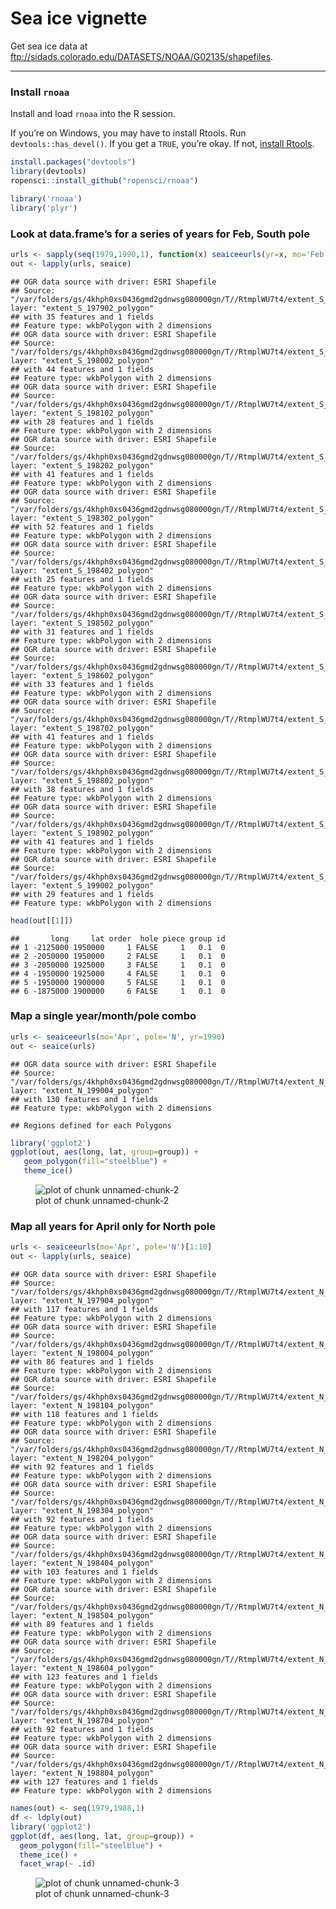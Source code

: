 <!--
%\VignetteEngine{knitr::knitr}
%\VignetteIndexEntry{Sea ice vignette}
-->

Sea ice vignette
======

Get sea ice data at [ftp://sidads.colorado.edu/DATASETS/NOAA/G02135/shapefiles](ftp://sidads.colorado.edu/DATASETS/NOAA/G02135/shapefiles).

********************

### Install `rnoaa`

Install and load `rnoaa` into the R session.

If you're on Windows, you may have to install Rtools. Run `devtools::has_devel()`. If you get a `TRUE`, you're okay. If not, [install Rtools](http://cran.r-project.org/bin/windows/Rtools/).


```r
install.packages("devtools")
library(devtools)
ropensci::install_github("ropensci/rnoaa")
```


```r
library('rnoaa')
library('plyr')
```

### Look at data.frame's for a series of years for Feb, South pole


```r
urls <- sapply(seq(1979,1990,1), function(x) seaiceeurls(yr=x, mo='Feb', pole='S'))
out <- lapply(urls, seaice)
```

```
## OGR data source with driver: ESRI Shapefile
## Source: "/var/folders/gs/4khph0xs0436gmd2gdnwsg080000gn/T//RtmplWU7t4/extent_S_197902_polygon", layer: "extent_S_197902_polygon"
## with 35 features and 1 fields
## Feature type: wkbPolygon with 2 dimensions
## OGR data source with driver: ESRI Shapefile
## Source: "/var/folders/gs/4khph0xs0436gmd2gdnwsg080000gn/T//RtmplWU7t4/extent_S_198002_polygon", layer: "extent_S_198002_polygon"
## with 44 features and 1 fields
## Feature type: wkbPolygon with 2 dimensions
## OGR data source with driver: ESRI Shapefile
## Source: "/var/folders/gs/4khph0xs0436gmd2gdnwsg080000gn/T//RtmplWU7t4/extent_S_198102_polygon", layer: "extent_S_198102_polygon"
## with 28 features and 1 fields
## Feature type: wkbPolygon with 2 dimensions
## OGR data source with driver: ESRI Shapefile
## Source: "/var/folders/gs/4khph0xs0436gmd2gdnwsg080000gn/T//RtmplWU7t4/extent_S_198202_polygon", layer: "extent_S_198202_polygon"
## with 41 features and 1 fields
## Feature type: wkbPolygon with 2 dimensions
## OGR data source with driver: ESRI Shapefile
## Source: "/var/folders/gs/4khph0xs0436gmd2gdnwsg080000gn/T//RtmplWU7t4/extent_S_198302_polygon", layer: "extent_S_198302_polygon"
## with 52 features and 1 fields
## Feature type: wkbPolygon with 2 dimensions
## OGR data source with driver: ESRI Shapefile
## Source: "/var/folders/gs/4khph0xs0436gmd2gdnwsg080000gn/T//RtmplWU7t4/extent_S_198402_polygon", layer: "extent_S_198402_polygon"
## with 25 features and 1 fields
## Feature type: wkbPolygon with 2 dimensions
## OGR data source with driver: ESRI Shapefile
## Source: "/var/folders/gs/4khph0xs0436gmd2gdnwsg080000gn/T//RtmplWU7t4/extent_S_198502_polygon", layer: "extent_S_198502_polygon"
## with 31 features and 1 fields
## Feature type: wkbPolygon with 2 dimensions
## OGR data source with driver: ESRI Shapefile
## Source: "/var/folders/gs/4khph0xs0436gmd2gdnwsg080000gn/T//RtmplWU7t4/extent_S_198602_polygon", layer: "extent_S_198602_polygon"
## with 33 features and 1 fields
## Feature type: wkbPolygon with 2 dimensions
## OGR data source with driver: ESRI Shapefile
## Source: "/var/folders/gs/4khph0xs0436gmd2gdnwsg080000gn/T//RtmplWU7t4/extent_S_198702_polygon", layer: "extent_S_198702_polygon"
## with 41 features and 1 fields
## Feature type: wkbPolygon with 2 dimensions
## OGR data source with driver: ESRI Shapefile
## Source: "/var/folders/gs/4khph0xs0436gmd2gdnwsg080000gn/T//RtmplWU7t4/extent_S_198802_polygon", layer: "extent_S_198802_polygon"
## with 38 features and 1 fields
## Feature type: wkbPolygon with 2 dimensions
## OGR data source with driver: ESRI Shapefile
## Source: "/var/folders/gs/4khph0xs0436gmd2gdnwsg080000gn/T//RtmplWU7t4/extent_S_198902_polygon", layer: "extent_S_198902_polygon"
## with 41 features and 1 fields
## Feature type: wkbPolygon with 2 dimensions
## OGR data source with driver: ESRI Shapefile
## Source: "/var/folders/gs/4khph0xs0436gmd2gdnwsg080000gn/T//RtmplWU7t4/extent_S_199002_polygon", layer: "extent_S_199002_polygon"
## with 29 features and 1 fields
## Feature type: wkbPolygon with 2 dimensions
```

```r
head(out[[1]])
```

```
##       long     lat order  hole piece group id
## 1 -2125000 1950000     1 FALSE     1   0.1  0
## 2 -2050000 1950000     2 FALSE     1   0.1  0
## 3 -2050000 1925000     3 FALSE     1   0.1  0
## 4 -1950000 1925000     4 FALSE     1   0.1  0
## 5 -1950000 1900000     5 FALSE     1   0.1  0
## 6 -1875000 1900000     6 FALSE     1   0.1  0
```

### Map a single year/month/pole combo


```r
urls <- seaiceeurls(mo='Apr', pole='N', yr=1990)
out <- seaice(urls)
```

```
## OGR data source with driver: ESRI Shapefile
## Source: "/var/folders/gs/4khph0xs0436gmd2gdnwsg080000gn/T//RtmplWU7t4/extent_N_199004_polygon", layer: "extent_N_199004_polygon"
## with 130 features and 1 fields
## Feature type: wkbPolygon with 2 dimensions
```

```
## Regions defined for each Polygons
```

```r
library('ggplot2')
ggplot(out, aes(long, lat, group=group)) +
   geom_polygon(fill="steelblue") +
   theme_ice()
```

![plot of chunk unnamed-chunk-2](figure/unnamed-chunk-2.png)

### Map all years for April only for North pole


```r
urls <- seaiceeurls(mo='Apr', pole='N')[1:10]
out <- lapply(urls, seaice)
```

```
## OGR data source with driver: ESRI Shapefile
## Source: "/var/folders/gs/4khph0xs0436gmd2gdnwsg080000gn/T//RtmplWU7t4/extent_N_197904_polygon", layer: "extent_N_197904_polygon"
## with 117 features and 1 fields
## Feature type: wkbPolygon with 2 dimensions
## OGR data source with driver: ESRI Shapefile
## Source: "/var/folders/gs/4khph0xs0436gmd2gdnwsg080000gn/T//RtmplWU7t4/extent_N_198004_polygon", layer: "extent_N_198004_polygon"
## with 86 features and 1 fields
## Feature type: wkbPolygon with 2 dimensions
## OGR data source with driver: ESRI Shapefile
## Source: "/var/folders/gs/4khph0xs0436gmd2gdnwsg080000gn/T//RtmplWU7t4/extent_N_198104_polygon", layer: "extent_N_198104_polygon"
## with 118 features and 1 fields
## Feature type: wkbPolygon with 2 dimensions
## OGR data source with driver: ESRI Shapefile
## Source: "/var/folders/gs/4khph0xs0436gmd2gdnwsg080000gn/T//RtmplWU7t4/extent_N_198204_polygon", layer: "extent_N_198204_polygon"
## with 92 features and 1 fields
## Feature type: wkbPolygon with 2 dimensions
## OGR data source with driver: ESRI Shapefile
## Source: "/var/folders/gs/4khph0xs0436gmd2gdnwsg080000gn/T//RtmplWU7t4/extent_N_198304_polygon", layer: "extent_N_198304_polygon"
## with 92 features and 1 fields
## Feature type: wkbPolygon with 2 dimensions
## OGR data source with driver: ESRI Shapefile
## Source: "/var/folders/gs/4khph0xs0436gmd2gdnwsg080000gn/T//RtmplWU7t4/extent_N_198404_polygon", layer: "extent_N_198404_polygon"
## with 103 features and 1 fields
## Feature type: wkbPolygon with 2 dimensions
## OGR data source with driver: ESRI Shapefile
## Source: "/var/folders/gs/4khph0xs0436gmd2gdnwsg080000gn/T//RtmplWU7t4/extent_N_198504_polygon", layer: "extent_N_198504_polygon"
## with 89 features and 1 fields
## Feature type: wkbPolygon with 2 dimensions
## OGR data source with driver: ESRI Shapefile
## Source: "/var/folders/gs/4khph0xs0436gmd2gdnwsg080000gn/T//RtmplWU7t4/extent_N_198604_polygon", layer: "extent_N_198604_polygon"
## with 123 features and 1 fields
## Feature type: wkbPolygon with 2 dimensions
## OGR data source with driver: ESRI Shapefile
## Source: "/var/folders/gs/4khph0xs0436gmd2gdnwsg080000gn/T//RtmplWU7t4/extent_N_198704_polygon", layer: "extent_N_198704_polygon"
## with 92 features and 1 fields
## Feature type: wkbPolygon with 2 dimensions
## OGR data source with driver: ESRI Shapefile
## Source: "/var/folders/gs/4khph0xs0436gmd2gdnwsg080000gn/T//RtmplWU7t4/extent_N_198804_polygon", layer: "extent_N_198804_polygon"
## with 127 features and 1 fields
## Feature type: wkbPolygon with 2 dimensions
```

```r
names(out) <- seq(1979,1988,1)
df <- ldply(out)
library('ggplot2')
ggplot(df, aes(long, lat, group=group)) +
  geom_polygon(fill="steelblue") +
  theme_ice() +
  facet_wrap(~ .id)
```

![plot of chunk unnamed-chunk-3](figure/unnamed-chunk-3.png)
